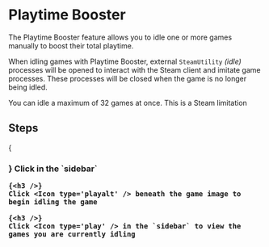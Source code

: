 

# Playtime Booster

The Playtime Booster feature allows you to idle one or more games manually to boost their total playtime.

When idling games with Playtime Booster, external `SteamUtility` *(idle)* processes will be opened to interact with the Steam client and imitate game processes. These processes will be closed when the game is no longer being idled.

<Callout type="info">
    You can idle a maximum of 32 games at once. This is a Steam limitation
</Callout>

## Steps

<Steps>
    {<h3 />}
    Click <Icon type='game' /> in the `sidebar`

    {<h3 />}
    Click <Icon type='playalt' /> beneath the game image to begin idling the game

    {<h3 />}
    Click <Icon type='play' /> in the `sidebar` to view the games you are currently idling
</Steps>